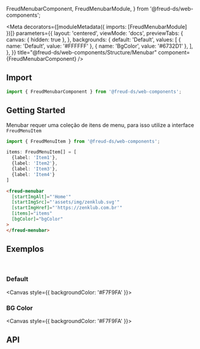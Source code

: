   FreudMenubarComponent,
  FreudMenubarModule,
} from '@freud-ds/web-components';

<Meta
  decorators={[moduleMetadata({ imports: [FreudMenubarModule] })]}
  parameters={{
    layout: 'centered',
    viewMode: 'docs',
    previewTabs: {
      canvas: { hidden: true },
    },
    backgrounds: {
      default: 'Default',
      values: [
        { name: 'Default', value: '#FFFFFF' },
        { name: 'BgColor', value: '#6732D1' },
      ],
    },
  }}
  title="@freud-ds/web-components/Structure/Menubar"
  component={FreudMenubarComponent}
/>

<FreudHeaderComponent
  title="Menubar"
  description="Menubar é um menu principal para as interfaces."
/>

## <a id="importing"></a>Import

```ts
import { FreudMenubarComponent } from '@freud-ds/web-components';
```

## Getting Started

Menubar requer uma coleção de itens de menu, para isso utilize a interface `FreudMenuItem`

```ts
import { FreudMenuItem } from '@freud-ds/web-components';

items: FreudMenuItem[] = [
  {label: 'Item1'},
  {label: 'Item2'},
  {label: 'Item3'},
  {label: 'Item4'}
]
```

```html
<freud-menubar
  [startImgAlt]="'Home'"
  [startImgSrc]="'assets/img/zenklub.svg'"
  [startImgHref]="'https://zenklub.com.br'"
  [items]="items"
  [bgColor]="bgColor"
>
</freud-menubar>
```

## <a id="exemplos"></a>Exemplos

<br />

### Default

<Canvas style={{ backgroundColor: '#F7F9FA' }}>
  <Story story={Default} />
</Canvas>

### BG Color

<Canvas style={{ backgroundColor: '#F7F9FA' }}>
  <Story story={BGColor} />
</Canvas>

## <a id="api"></a>API

<ArgTypes of={FreudMenubarComponent} />
